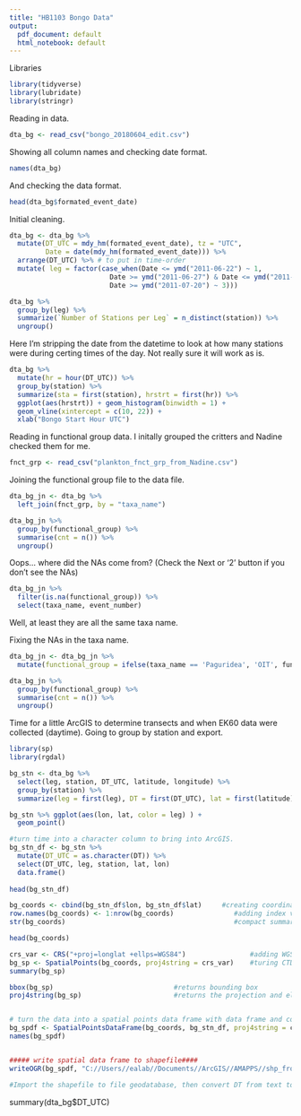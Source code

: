 ```yaml
---
title: "HB1103 Bongo Data"
output:
  pdf_document: default
  html_notebook: default
---
```



Libraries
```r
library(tidyverse)
library(lubridate)
library(stringr)

```

Reading in data.
```r

dta_bg <- read_csv("bongo_20180604_edit.csv")

```

Showing all column names and checking date format.
```r
names(dta_bg)

```

And checking the data format.
```r
head(dta_bg$formated_event_date)
```

Initial cleaning.
```r
dta_bg <- dta_bg %>% 
  mutate(DT_UTC = mdy_hm(formated_event_date), tz = "UTC",
         Date = date(mdy_hm(formated_event_date))) %>%
  arrange(DT_UTC) %>% # to put in time-order
  mutate( leg = factor(case_when(Date <= ymd("2011-06-22") ~ 1,
                         Date >= ymd("2011-06-27") & Date <= ymd("2011-07-15") ~ 2,
                         Date >= ymd("2011-07-20") ~ 3)))

dta_bg %>%
  group_by(leg) %>%
  summarize(`Number of Stations per Leg` = n_distinct(station)) %>%
  ungroup()
```

Here I'm stripping the date from the datetime to look at how many stations were during certing times of the day. Not really sure it will work as is. 
```r
dta_bg %>%
  mutate(hr = hour(DT_UTC)) %>%
  group_by(station) %>%
  summarize(sta = first(station), hrstrt = first(hr)) %>%
  ggplot(aes(hrstrt)) + geom_histogram(binwidth = 1) +
  geom_vline(xintercept = c(10, 22)) +
  xlab("Bongo Start Hour UTC")

```



Reading in functional group data. I initally grouped the critters and Nadine checked them for me.
```r
fnct_grp <- read_csv("plankton_fnct_grp_from_Nadine.csv")
```

Joining the functional group file to the data file.
```r

dta_bg_jn <- dta_bg %>%  
  left_join(fnct_grp, by = "taxa_name")

dta_bg_jn %>% 
  group_by(functional_group) %>%
  summarise(cnt = n()) %>%
  ungroup()

```

Oops... where did the NAs come from? (Check the Next or '2' button if you don't see the NAs)
```r
dta_bg_jn %>%
  filter(is.na(functional_group)) %>%
  select(taxa_name, event_number)
```

Well, at least they are all the same taxa name.

Fixing the NAs in the taxa name.
```r
dta_bg_jn <- dta_bg_jn %>%
  mutate(functional_group = ifelse(taxa_name == 'Paguridea', 'OIT', functional_group))

dta_bg_jn %>%
  group_by(functional_group) %>%
  summarise(cnt = n()) %>%
  ungroup()
```

Time for a little ArcGIS to determine transects and when EK60 data were collected (daytime). Going to group by station and export.

```r
library(sp)
library(rgdal)
```

```r
bg_stn <- dta_bg %>%
  select(leg, station, DT_UTC, latitude, longitude) %>%
  group_by(station) %>%
  summarize(leg = first(leg), DT = first(DT_UTC), lat = first(latitude), lon = first(longitude))

bg_stn %>% ggplot(aes(lon, lat, color = leg) ) +
  geom_point()
```

```r
#turn time into a character column to bring into ArcGIS.
bg_stn_df <- bg_stn %>%
  mutate(DT_UTC = as.character(DT)) %>%
  select(DT_UTC, leg, station, lat, lon)
  data.frame()
  
head(bg_stn_df)

bg_coords <- cbind(bg_stn_df$lon, bg_stn_df$lat)     #creating coordinate list 
row.names(bg_coords) <- 1:nrow(bg_coords)               #adding index values to rows             
str(bg_coords)                                          #compact summary of object                 

head(bg_coords)

crs_var <- CRS("+proj=longlat +ellps=WGS84")                #adding WGS84 geoid, 'CRS' comes from sp or rgdal package
bg_sp <- SpatialPoints(bg_coords, proj4string = crs_var)    #turing CTD into SpatialPoints class object, S4
summary(bg_sp)

bbox(bg_sp)                              #returns bounding box
proj4string(bg_sp)                       #returns the projection and ellispoid


# turn the data into a spatial points data frame with data frame and coordinates list
bg_spdf <- SpatialPointsDataFrame(bg_coords, bg_stn_df, proj4string = crs_var, match.ID = TRUE)     
names(bg_spdf)


##### write spatial data frame to shapefile####
writeOGR(bg_spdf, "C://Users//ealab//Documents//ArcGIS//AMAPPS//shp_from_R", layer="XYbg_R_shp",driver="ESRI Shapefile", verbose=TRUE)

#Import the shapefile to file geodatabase, then convert DT from text to datetime using 'Convert Time Field'
```

summary(dta_bg$DT_UTC)

